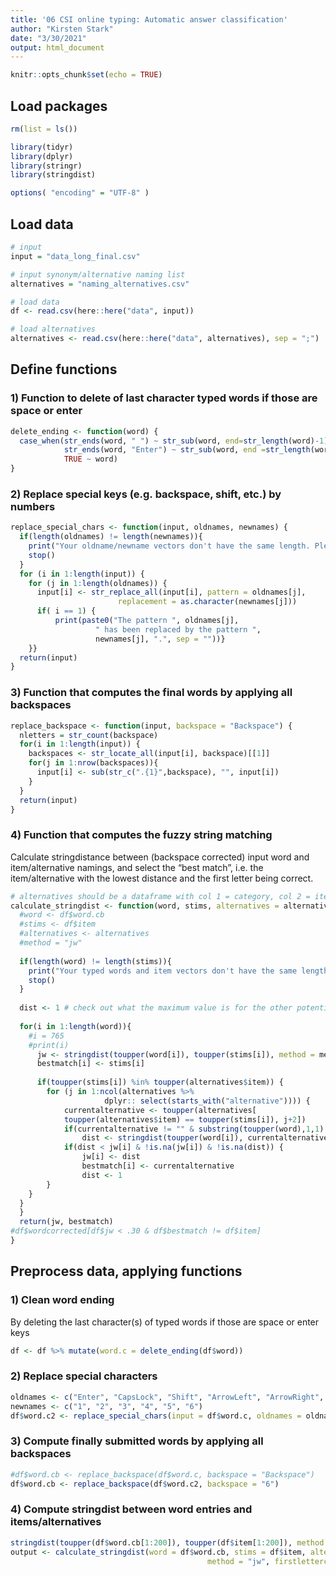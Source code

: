 ```yaml
---
title: '06 CSI online typing: Automatic answer classification'
author: "Kirsten Stark"
date: "3/30/2021"
output: html_document
---
```


```r
knitr::opts_chunk$set(echo = TRUE)
```

## Load packages

```r
rm(list = ls())

library(tidyr)
library(dplyr)
library(stringr)
library(stringdist)

options( "encoding" = "UTF-8" )
```

## Load data

```r
# input 
input = "data_long_final.csv"

# input synonym/alternative naming list
alternatives = "naming_alternatives.csv"

# load data
df <- read.csv(here::here("data", input))

# load alternatives
alternatives <- read.csv(here::here("data", alternatives), sep = ";")
```

## Define functions
### 1) Function to delete of last character typed words if those are space or enter

```r
delete_ending <- function(word) {
  case_when(str_ends(word, " ") ~ str_sub(word, end=str_length(word)-1),
            str_ends(word, "Enter") ~ str_sub(word, end =str_length(word)-5),
            TRUE ~ word)
}
```

### 2) Replace special keys (e.g. backspace, shift, etc.) by numbers

```r
replace_special_chars <- function(input, oldnames, newnames) {
  if(length(oldnames) != length(newnames)){
    print("Your oldname/newname vectors don't have the same length. Please correct!")
    stop()
  }
  for (i in 1:length(input)) {
    for (j in 1:length(oldnames)) {
      input[i] <- str_replace_all(input[i], pattern = oldnames[j], 
                        replacement = as.character(newnames[j]))
      if( i == 1) {
          print(paste0("The pattern ", oldnames[j], 
                   " has been replaced by the pattern ", 
                   newnames[j], ".", sep = ""))}
    }}
  return(input)
} 


```

### 3) Function that computes the final words by applying all backspaces

```r
replace_backspace <- function(input, backspace = "Backspace") {
  nletters = str_count(backspace)
  for(i in 1:length(input)) {
    backspaces <- str_locate_all(input[i], backspace)[[1]]
    for(j in 1:nrow(backspaces)){
      input[i] <- sub(str_c(".{1}",backspace), "", input[i])
    }
  }
  return(input)
}
```

### 4) Function that computes the fuzzy string matching
Calculate stringdistance between (backspace corrected) input word and item/alternative namings, and select the "best match", i.e. the item/alternative with the lowest distance and the first letter being correct.

```r
# alternatives should be a dataframe with col 1 = category, col 2 = item, col3...n = alternative1 ... alternativen
calculate_stringdist <- function(word, stims, alternatives = alternatives, method = "jw", firstlettercorrect = TRUE) { # ToDo: Check out JW options
  #word <- df$word.cb
  #stims <- df$item
  #alternatives <- alternatives
  #method = "jw"
 
  if(length(word) != length(stims)){
    print("Your typed words and item vectors don't have the same length. Please correct!")
    stop()
  }
  
  dist <- 1 # check out what the maximum value is for the other potential methods
    
  for(i in 1:length(word)){
    #i = 765
    #print(i)
      jw <- stringdist(toupper(word[i]), toupper(stims[i]), method = method)
      bestmatch[i] <- stims[i]
      
      if(toupper(stims[i]) %in% toupper(alternatives$item)) {
        for (j in 1:ncol(alternatives %>% 
                     dplyr:: select(starts_with("alternative")))) {
            currentalternative <- toupper(alternatives[
            toupper(alternatives$item) == toupper(stims[i]), j+2])
            if(currentalternative != "" & substring(toupper(word),1,1) == substring(toupper(currentalternative),1,1) ) {
                dist <- stringdist(toupper(word[i]), currentalternative , method = "jw")}
            if(dist < jw[i] & !is.na(jw[i]) & !is.na(dist)) {
                jw[i] <- dist
                bestmatch[i] <- currentalternative
                dist <- 1
        }
    }
  }
  }
  return(jw, bestmatch)
#df$wordcorrected[df$jw < .30 & df$bestmatch != df$item]
}

```

## Preprocess data, applying functions
### 1) Clean word ending 
By deleting the last character(s) of typed words if those are space or enter keys

```r
df <- df %>% mutate(word.c = delete_ending(df$word))
```

### 2) Replace special characters

```r
oldnames <- c("Enter", "CapsLock", "Shift", "ArrowLeft", "ArrowRight", "Backspace")
newnames <- c("1", "2", "3", "4", "5", "6")
df$word.c2 <- replace_special_chars(input = df$word.c, oldnames = oldnames, newnames = newnames)
```

### 3) Compute finally submitted words by applying all backspaces

```r
#df$word.cb <- replace_backspace(df$word.c, backspace = "Backspace")
df$word.cb <- replace_backspace(df$word.c2, backspace = "6")
```

### 4) Compute stringdist between word entries and items/alternatives

```r
stringdist(toupper(df$word.cb[1:200]), toupper(df$item[1:200]), method = "jw")
output <- calculate_stringdist(word = df$word.cb, stims = df$item, alternatives = alternatives, 
                                            method = "jw", firstlettercorrect = TRUE)
```